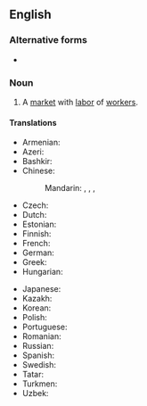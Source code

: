 ==English==
{{wikipedia|Labor economics}}

===Alternative forms===
* {{l|en|labour market}}

===Noun===
{{en-noun}}

# {{lb|en|economics}} A [[market]] with [[labor]] of [[worker]]s.

====Translations====
{{trans-top|market with labor of workers}}
* Armenian: {{t+|hy|աշխատաշուկա}}
* Azeri: {{t|az|əmək bazarı}}
* Bashkir: {{t|ba|хеҙмәт баҙары|sc=Cyrl}}
* Chinese:
*: Mandarin: {{t|cmn|勞工市場|sc=Hani}}, {{t|cmn|劳工市场|tr=láogōng shìchǎng|sc=Hani}}, {{t|cmn|勞動市場}}, {{t|cmn|劳动市场|tr=láodòng shìchǎng}}
* Czech: {{t|cs|trh práce|m}}
* Dutch: {{t|nl|arbeidsmarkt|f}}
* Estonian: {{t|et|tööturg}}
* Finnish: {{t+|fi|työmarkkinat|p}}
* French: {{t+|fr|marché du travail|m}}
* German: {{t+|de|Arbeitsmarkt|m}}
* Greek: {{t+|el|αγορά εργασίας|f}}
* Hungarian: {{t+|hu|munkaerőpiac}}
{{trans-mid}}
* Japanese: {{t|ja|労働市場|tr=ろうどうしじょう, rōdō shijō|sc=Jpan}}
* Kazakh: {{t|kk|еңбек нарығы|sc=Cyrl}}
* Korean: {{t-needed|ko}}
* Polish: {{t|pl|rynek pracy|m}}
* Portuguese: {{t+|pt|mercado de trabalho|m}}
* Romanian: {{t|ro|piață de muncă|f}}
* Russian: {{t|ru|ры́нок труда́|m}}
* Spanish: {{t|es|mercado de trabajo|m}}
* Swedish: {{t+|sv|arbetsmarknad|c}}
* Tatar: {{t|tt|хезмәт базары}}
* Turkmen: {{t|tk|zähmet bazary}}
* Uzbek: {{t|uz|mehnat bozori}}
{{trans-bottom}}